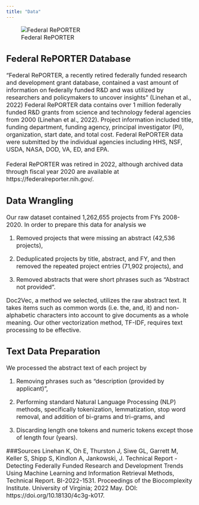 ```yaml
---
title: "Data"
---
```

<p align="center">    
<font size="3">

![Federal RePORTER](www/reporter.PNG)  
</p>  

## Federal RePORTER Database
"Federal RePORTER, a recently retired federally funded research and development grant database, contained a vast amount of information on federally funded R&D and was utilized by researchers and policymakers to uncover insights" (Linehan et al., 2022) Federal RePORTER data contains over 1 million federally funded R&D grants from science and technology federal agencies from 2000 (Linehan et al., 2022). Project information included title, funding department, funding agency, principal investigator (PI), organization, start date, and total cost. Federal RePORTER data were submitted by the individual agencies including HHS, NSF, USDA, NASA, DOD, VA, ED, and EPA.
<br>
<br>
Federal RePORTER was retired in 2022, although archived data through fiscal year 2020 are available at https://federalreporter.nih.gov/.  

## Data Wrangling  
Our raw dataset contained 1,262,655 projects from FYs 2008-2020.  In order to prepare this data for analysis we  

1.	Removed projects that were missing an abstract (42,536 projects),  

2.	Deduplicated projects by title, abstract, and FY, and then removed the repeated project entries (71,902 projects), and  

3.	Removed abstracts that were short phrases such as “Abstract not provided”.  

Doc2Vec, a method we selected, utilizes the raw abstract text. It takes items such as common words (i.e. the, and, it) and non-alphabetic characters into account to give documents as a whole meaning. Our other vectorization method, TF-IDF, requires text processing to be effective.  
 

## Text Data Preparation  
We processed the abstract text of each project by   

1.	Removing phrases such as “description (provided by applicant)”,   

2.	Performing standard Natural Language Processing (NLP) methods, specifically tokenization, lemmatization, stop word removal, and addition of bi-grams and tri-grams, and  

3.	Discarding length one tokens and numeric tokens except those of length four (years).


###Sources
Linehan K, Oh E, Thurston J, Siwe GL, Garrett M, Keller S, Shipp S, Kindlon A, Jankowski, J. Technical Report - Detecting Federally Funded Research and Development Trends Using Machine Learning and Information Retrieval Methods, Technical Report. BI-2022-1531. Proceedings of the Biocomplexity Institute. University of Virginia; 2022 May. DOI: https://doi.org/10.18130/4c3g-k017.